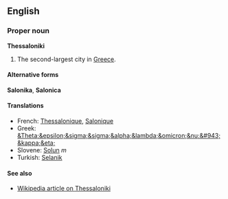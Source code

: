 ==English==
===Proper noun===
'''Thessaloniki'''

#The second-largest city in [[Greece]].

====Alternative forms====
'''Salonika''', '''Salonica'''

====Translations====
*French: [[Thessalonique]], [[Salonique]]
*Greek: [[&Theta;&epsilon;&sigma;&sigma;&alpha;&lambda;&omicron;&nu;&#943;&kappa;&eta;]]
*Slovene: [[Solun]] ''m''
*Turkish: [[Selanik]]

====See also====
*[[en:Thessaloniki|Wikipedia article on Thessaloniki]]